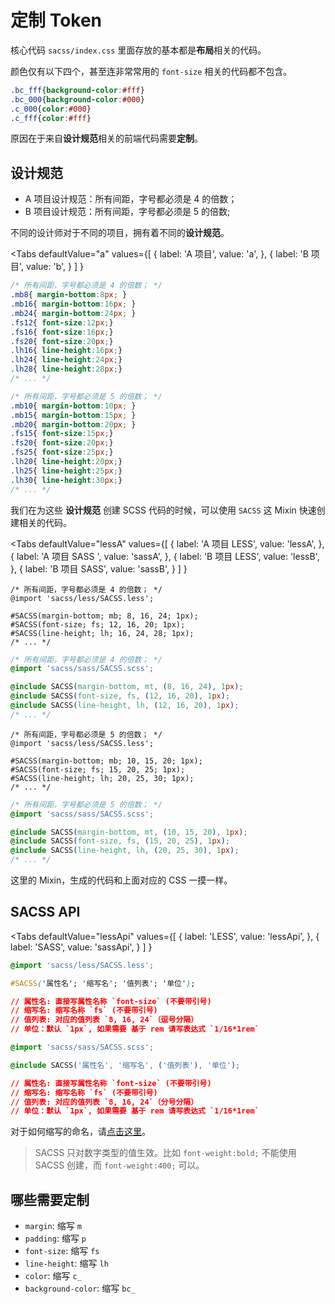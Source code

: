# 定制 Token


核心代码 `sacss/index.css` 里面存放的基本都是**布局**相关的代码。

颜色仅有以下四个，甚至连非常常用的 `font-size` 相关的代码都不包含。

```css
.bc_fff{background-color:#fff}
.bc_000{background-color:#000}
.c_000{color:#000}
.c_fff{color:#fff}
```

原因在于来自**设计规范**相关的前端代码需要**定制**。

## 设计规范

- A 项目设计规范：所有间距，字号都必须是 4 的倍数；
- B 项目设计规范：所有间距，字号都必须是 5 的倍数;

不同的设计师对于不同的项目，拥有着不同的**设计规范**。


<Tabs
  defaultValue="a"
  values={[
    { label: 'A 项目', value: 'a', },
    { label: 'B 项目', value: 'b', }
  ]
  }
>
<TabItem value="a">

```css
/* 所有间距，字号都必须是 4 的倍数； */
.mb8{ margin-bottom:8px; }
.mb16{ margin-bottom:16px; }
.mb24{ margin-bottom:24px; }
.fs12{ font-size:12px;}
.fs16{ font-size:16px;}
.fs20{ font-size:20px;}
.lh16{ line-height:16px;}
.lh24{ line-height:24px;}
.lh28{ line-height:28px;}
/* ... */
```

</TabItem>
<TabItem value="b">

```css
/* 所有间距，字号都必须是 5 的倍数； */
.mb10{ margin-bottom:10px; }
.mb15{ margin-bottom:15px; }
.mb20{ margin-bottom:20px; }
.fs15{ font-size:15px;}
.fs20{ font-size:20px;}
.fs25{ font-size:25px;}
.lh20{ line-height:20px;}
.lh25{ line-height:25px;}
.lh30{ line-height:30px;}
/* ... */
```

</TabItem>
</Tabs>

我们在为这些 **设计规范** 创建 SCSS 代码的时候，可以使用 `SACSS` 这 Mixin 快速创建相关的代码。

<Tabs
  defaultValue="lessA"
  values={[
    { label: 'A 项目 LESS', value: 'lessA', },
    { label: 'A 项目 SASS ', value: 'sassA', },
    { label: 'B 项目 LESS', value: 'lessB', },
    { label: 'B 项目 SASS', value: 'sassB', }
  ]
  }
>
<TabItem value="lessA">

```less
/* 所有间距，字号都必须是 4 的倍数； */
@import 'sacss/less/SACSS.less';

#SACSS(margin-bottom; mb; 8, 16, 24; 1px);
#SACSS(font-size; fs; 12, 16, 20; 1px);
#SACSS(line-height; lh; 16, 24, 28; 1px);
/* ... */
```

</TabItem>
<TabItem value="sassA">

```css
/* 所有间距，字号都必须是 4 的倍数； */
@import 'sacss/sass/SACSS.scss';

@include SACSS(margin-bottom, mt, (8, 16, 24), 1px);
@include SACSS(font-size, fs, (12, 16, 20), 1px);
@include SACSS(line-height, lh, (12, 16, 20), 1px);
/* ... */
```

</TabItem>

<TabItem value="lessB">

```less
/* 所有间距，字号都必须是 5 的倍数； */
@import 'sacss/less/SACSS.less';

#SACSS(margin-bottom; mb; 10, 15, 20; 1px);
#SACSS(font-size; fs; 15, 20, 25; 1px);
#SACSS(line-height; lh; 20, 25, 30; 1px);
/* ... */
```

</TabItem>
<TabItem value="sassB">

```css
/* 所有间距，字号都必须是 5 的倍数； */
@import 'sacss/sass/SACSS.scss';

@include SACSS(margin-bottom, mt, (10, 15, 20), 1px);
@include SACSS(font-size, fs, (15, 20, 25), 1px);
@include SACSS(line-height, lh, (20, 25, 30), 1px);
/* ... */
```

</TabItem>
</Tabs>

这里的 Mixin，生成的代码和上面对应的 CSS 一摸一样。

## SACSS API

<Tabs
  defaultValue="lessApi"
  values={[
    { label: 'LESS', value: 'lessApi', },
    { label: 'SASS', value: 'sassApi', }
  ]
  }
>
<TabItem value="lessApi">

```css
@import 'sacss/less/SACSS.less';

#SACSS('属性名'; '缩写名'; '值列表'; '单位');

// 属性名: 直接写属性名称 `font-size` (不要带引号)
// 缩写名: 缩写名称 `fs` (不要带引号)
// 值列表: 对应的值列表 `8, 16, 24`（逗号分隔）
// 单位：默认 `1px`, 如果需要 基于 rem 请写表达式 `1/16*1rem`
```

</TabItem>
<TabItem value="sassApi">

```css
@import 'sacss/sass/SACSS.scss';

@include SACSS('属性名', '缩写名', ('值列表'), '单位');

// 属性名: 直接写属性名称 `font-size` (不要带引号)
// 缩写名: 缩写名称 `fs` (不要带引号)
// 值列表: 对应的值列表 `8, 16, 24`（分号分隔）
// 单位：默认 `1px`, 如果需要 基于 rem 请写表达式 `1/16*1rem`

```
</TabItem>
</Tabs>

对于如何缩写的命名，请[点击这里](./core#命名规则)。

> SACSS 只对数字类型的值生效。比如 `font-weight:bold;` 不能使用 SACSS 创建，而 `font-weight:400;` 可以。


## 哪些需要定制

- `margin`: 缩写 `m`
- `padding`: 缩写 `p`
- `font-size`: 缩写 `fs`
- `line-height`: 缩写 `lh`
- `color`: 缩写 `c_`
- `background-color`: 缩写 `bc_`



